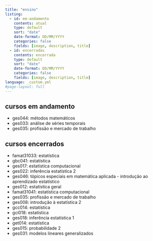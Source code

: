 ```yaml
---
title: "ensino"
listing:
  - id: em-andamento
    contents: atual
    type: default
    sort: "date"
    date-format: DD/MM/YYYY
    categories: false
    fields: [image, description, title]
  - id: encerradas
    contents: encerrada
    type: default
    sort: "date"
    date-format: DD/MM/YYYY
    categories: false
    fields: [image, description, title]
language: _custom.yml
#page-layout: full
---
```


## cursos em andamento
- ges044: métodos matemáticos
- ges033: análise de séries temporais
- ges035: profissão e mercado de trabalho

:::{#em-andamento}
:::

## cursos encerrados

- famat31033: estatística
- gbc041: estatística
- ges017: estatística computacional
- ges022: inferência estatística 2
- ges046: tópicos especiais em matemática aplicada - introdução ao aprendizado estatístico
- ges012: estatística geral
- famat31041: estatística computacional
- ges035: profissão e mercado de trabalho
- ges008: introdução à estatística 2
- gcc014: estatística
- gci018: estatística
- ges018: inferência estatística 1
- get014: estatística
- ges015: probabilidade 2
- ges031: modelos lineares generalizados

:::{#encerradas}
:::


